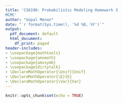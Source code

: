 ```yaml
---
title: 'CS6190: Probabilistic Modeling Homework 3
MCMC'
author: "Gopal Menon"
date: "`r format(Sys.time(), '%d %B, %Y')`"
output:
  pdf_document: default
  html_document:
    df_print: paged
header-includes:
- \usepackage{mathtools}
- \usepackage{amsmath}
- \usepackage{amssymb}
- \usepackage{dirtytalk}
- \DeclareMathOperator{\Unif}{Unif}
- \DeclareMathOperator{\E}{E}
- \DeclareMathOperator{\Var}{Var}
---
```


```r
knitr::opts_chunk$set(echo = TRUE)
```

\hrule

\begin{enumerate}

\item[1.]

\end{enumerate}

\begin{enumerate}

\item[2.] Say you are given data $(X,Y)$, with $X \in \mathbb{R}^d$ and $Y \in \{0,1\}$. The goal is to train a classifier that will predict an unknown class label $\tilde{y}$ from a new data point $\tilde{x}$. Consider the following model:

$$
\begin{aligned} 
Y &\sim Ber \left ( \frac{1}{1+e^{-X^T\beta}}\right ),\\
\beta &\sim N(0,\sigma^2I).
\end{aligned}\\
$$
This is a \textbf{Bayesian logistic regression} model. Your goal is to derive and implement a Hamiltonian Monte Carlo sampler for doing Bayesian inference on $\beta$.

\end{enumerate}

\begin{enumerate}

\item[(a)]Write down the formula for the unormalized posterior of $\beta|Y$, i.e.,

$$
\begin{aligned} 
p(\beta|y;x,\sigma) &\propto \prod_{i=1}^n p(y_i|\beta; x_i)p(\beta; \sigma)\\
&=\prod_{i=1}^n \left (\left [ \frac{1}{1+e^{-x_i^T\beta}} \right ]^{y_i} \left [1- \frac{1}{1+e^{-x_i^T\beta}} \right ]^{1-y_i}\right ) \frac{1}{\sqrt{(2\pi)^k |\sigma^2 I|} }e^{\left (-\frac{1}{2} \beta^T \left ( \sigma^2 I \right )^{-1} \beta\right)}
\end{aligned}\\
$$
\end{enumerate}

\begin{enumerate}

\item[(b)] Show that this posterior is proportional to $exp(-U(\beta))$, where
$$
\begin{aligned} 
U(\beta) = \sum_{i=1}^n (1-y_i) x_i^T \beta + \log(1+e^{-x_i^T\beta}) + \frac{1}{2\sigma^2}\|\beta\|^2
\end{aligned}\\
$$
$$
\begin{aligned} 
p(\beta|y;x,\sigma) &\propto \prod_{i=1}^n \left (\left [ \frac{1}{1+e^{-x_i^T\beta}} \right ]^{y_i} \left [1- \frac{1}{1+e^{-x_i^T\beta}} \right ]^{1-y_i} \right ) \frac{1}{\sqrt{(2\pi)^k |\sigma^2 I|} }e^{\left (-\frac{1}{2} \beta^T \left ( \sigma^2 I \right )^{-1} \beta\right)}\\
&= \prod_{i=1}^n \left ( \left [ \frac{1}{1+e^{-x_i^T\beta}} \right ]^{y_i} \left [\frac{e^{-x_i^T\beta}}{1+e^{-x_i^T\beta}} \right ]^{1-y_i} \right ) \frac{1}{\sqrt{(2\pi)^k |\sigma^2 I|} }e^{\left (-\frac{\|\beta\|^2}{2\sigma^2}   \right)}\\
\log \left ( p(\beta|y;x,\sigma) \right) &\propto -\sum_{i=1}^n y_i \log \left ( 1 + e^{-x_i^T\beta}\right ) + \sum_{i=1}^n (1-y_i).-x_i^T\beta - \sum_{i=1}^n (1 - y_i) \log \left ( 1 + e^{-x_i^T\beta}\right ) -\frac{1}{2\sigma^2}\|\beta\|^2\\
&= -\sum_{i=1}^n y_i \log \left ( 1 + e^{-x_i^T\beta}\right ) - \sum_{i=1}^n (1-y_i) x_i^T\beta - \sum_{i=1}^n \log \left ( 1 + e^{-x_i^T\beta}\right ) + \sum_{i=1}^n y_i \log \left ( 1 + e^{-x_i^T\beta}\right )  -\frac{\|\beta\|^2}{2\sigma^2}\\
&= - \sum_{i=1}^n (1-y_i) x_i^T\beta - \sum_{i=1}^n \log \left ( 1 + e^{-x_i^T\beta}\right )   -\frac{1}{2\sigma^2}\|\beta\|^2\\
\Rightarrow p(\beta|y;x,\sigma)  &\propto exp\left(-U(\beta)\right), \text{where}\\
U(\beta) &= \sum_{i=1}^n (1-y_i) x_i^T\beta + \sum_{i=1}^n \log \left ( 1 + e^{-x_i^T\beta}\right )   +\frac{1}{2\sigma^2}\|\beta\|^2
\end{aligned}\\
$$
\end{enumerate}

